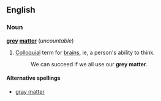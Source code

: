 ==English==
===Noun===
'''[[grey]] [[matter]]''' (''uncountable'')

# [[Colloquial]] term for [[brain]]s, ie, a person's ability to think.
#: We can succeed if we all use our '''grey matter'''.

====Alternative spellings====
*[[gray matter]]